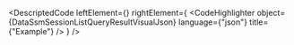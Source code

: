 
<DescriptedCode
  leftElement={<DataSsmSessionListQueryResultDesc />}
  rightElement={
    <CodeHighlighter
      object={DataSsmSessionListQueryResultVisualJson}
      language={"json"}
      title={"Example"}
    />
  }
/>
